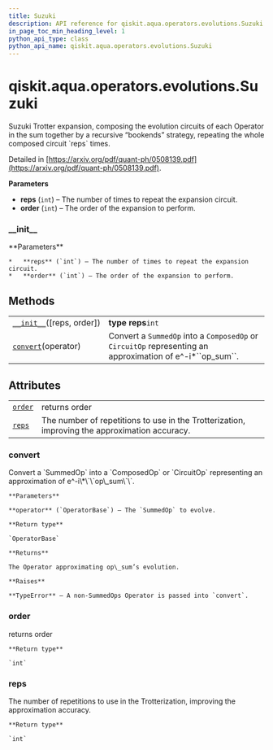 ```yaml
---
title: Suzuki
description: API reference for qiskit.aqua.operators.evolutions.Suzuki
in_page_toc_min_heading_level: 1
python_api_type: class
python_api_name: qiskit.aqua.operators.evolutions.Suzuki
---
```


<span id="qiskit-aqua-operators-evolutions-suzuki" />

# qiskit.aqua.operators.evolutions.Suzuki

<Class id="qiskit.aqua.operators.evolutions.Suzuki" isDedicatedPage={true} github="https://github.com/qiskit-community/qiskit-aqua/tree/stable/0.8/qiskit/aqua/operators/evolutions/trotterizations/suzuki.py" signature="Suzuki(reps=1, order=2)">
  Suzuki Trotter expansion, composing the evolution circuits of each Operator in the sum together by a recursive “bookends” strategy, repeating the whole composed circuit `reps` times.

  Detailed in [https://arxiv.org/pdf/quant-ph/0508139.pdf](https://arxiv.org/pdf/quant-ph/0508139.pdf).

  **Parameters**

  *   **reps** (`int`) – The number of times to repeat the expansion circuit.
  *   **order** (`int`) – The order of the expansion to perform.

  ### \_\_init\_\_

  <Function id="qiskit.aqua.operators.evolutions.Suzuki.__init__" signature="__init__(reps=1, order=2)">
    **Parameters**

    *   **reps** (`int`) – The number of times to repeat the expansion circuit.
    *   **order** (`int`) – The order of the expansion to perform.
  </Function>

  ## Methods

  |                                                                                                                                    |                                                                                                                 |
  | ---------------------------------------------------------------------------------------------------------------------------------- | --------------------------------------------------------------------------------------------------------------- |
  | [`__init__`](#qiskit.aqua.operators.evolutions.Suzuki.__init__ "qiskit.aqua.operators.evolutions.Suzuki.__init__")(\[reps, order]) | **type reps**`int`                                                                                              |
  | [`convert`](#qiskit.aqua.operators.evolutions.Suzuki.convert "qiskit.aqua.operators.evolutions.Suzuki.convert")(operator)          | Convert a `SummedOp` into a `ComposedOp` or `CircuitOp` representing an approximation of e^-i\*\`\`op\_sum\`\`. |

  ## Attributes

  |                                                                                                           |                                                                                               |
  | --------------------------------------------------------------------------------------------------------- | --------------------------------------------------------------------------------------------- |
  | [`order`](#qiskit.aqua.operators.evolutions.Suzuki.order "qiskit.aqua.operators.evolutions.Suzuki.order") | returns order                                                                                 |
  | [`reps`](#qiskit.aqua.operators.evolutions.Suzuki.reps "qiskit.aqua.operators.evolutions.Suzuki.reps")    | The number of repetitions to use in the Trotterization, improving the approximation accuracy. |

  ### convert

  <Function id="qiskit.aqua.operators.evolutions.Suzuki.convert" signature="convert(operator)">
    Convert a `SummedOp` into a `ComposedOp` or `CircuitOp` representing an approximation of e^-i\*\`\`op\_sum\`\`.

    **Parameters**

    **operator** (`OperatorBase`) – The `SummedOp` to evolve.

    **Return type**

    `OperatorBase`

    **Returns**

    The Operator approximating op\_sum’s evolution.

    **Raises**

    **TypeError** – A non-SummedOps Operator is passed into `convert`.
  </Function>

  ### order

  <Function id="qiskit.aqua.operators.evolutions.Suzuki.order" signature="property order">
    returns order

    **Return type**

    `int`
  </Function>

  ### reps

  <Function id="qiskit.aqua.operators.evolutions.Suzuki.reps" signature="property reps">
    The number of repetitions to use in the Trotterization, improving the approximation accuracy.

    **Return type**

    `int`
  </Function>
</Class>

